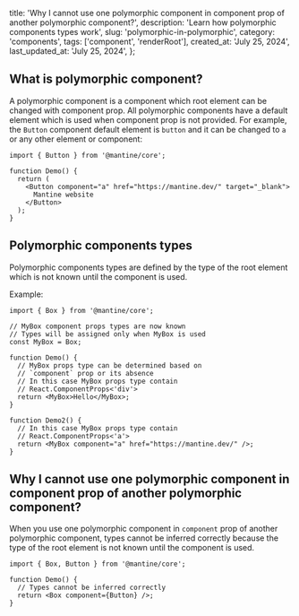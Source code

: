 
  title:
    'Why I cannot use one polymorphic component in component prop of another polymorphic component?',
  description: 'Learn how polymorphic components types work',
  slug: 'polymorphic-in-polymorphic',
  category: 'components',
  tags: ['component', 'renderRoot'],
  created_at: 'July 25, 2024',
  last_updated_at: 'July 25, 2024',
};


## What is polymorphic component?

A polymorphic component is a component which root element can be changed with component prop.
All polymorphic components have a default element which is used when component prop is not provided.
For example, the `Button` component default element is `button` and it can be changed to
`a` or any other element or component:

```tsx
import { Button } from '@mantine/core';

function Demo() {
  return (
    <Button component="a" href="https://mantine.dev/" target="_blank">
      Mantine website
    </Button>
  );
}
```

## Polymorphic components types

Polymorphic components types are defined by the type of the root element
which is not known until the component is used.

Example:

```tsx
import { Box } from '@mantine/core';

// MyBox component props types are now known
// Types will be assigned only when MyBox is used
const MyBox = Box;

function Demo() {
  // MyBox props type can be determined based on
  // `component` prop or its absence
  // In this case MyBox props type contain
  // React.ComponentProps<'div'>
  return <MyBox>Hello</MyBox>;
}

function Demo2() {
  // In this case MyBox props type contain
  // React.ComponentProps<'a'>
  return <MyBox component="a" href="https://mantine.dev/" />;
}
```

## Why I cannot use one polymorphic component in component prop of another polymorphic component?

When you use one polymorphic component in `component` prop of another polymorphic component,
types cannot be inferred correctly because the type of the root element is not known until the component is used.

```tsx
import { Box, Button } from '@mantine/core';

function Demo() {
  // Types cannot be inferred correctly
  return <Box component={Button} />;
}
```
